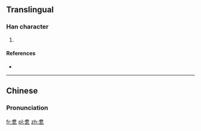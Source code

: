 ==Translingual==

===Han character===
{{Han char|rn=5|rad=乙|as=09|sn=10|four=|canj=JAN|ids=⿱者乙}}

# {{defn|Han|sort=乙09}}

====References====
* {{Han ref|kx=0084.241|dj=0171.360|hdz=10056.071|uh=4E7D|ud=20093}}

----

==Chinese==
{{zh-hanzi-box|[[乽]]}}

===Pronunciation===
{{zh-pron
|m=zhě
|c=
|mc=
|oc=
|ma=
|cat=
}}

[[fr:乽]]
[[pl:乽]]
[[zh:乽]]